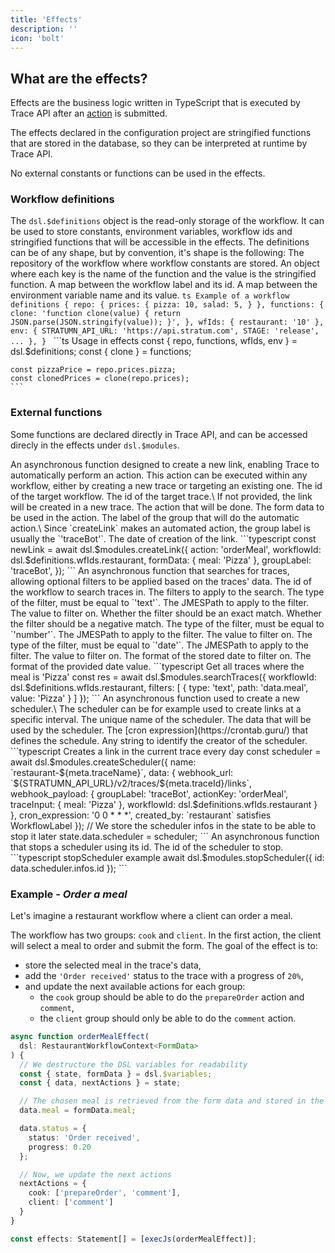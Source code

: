 ```yaml
---
title: 'Effects'
description: ''
icon: 'bolt'
---
```


## What are the effects?

Effects are the business logic written in TypeScript that is executed by Trace API 
after an [action](/configuration/action) is submitted.

The effects declared in the configuration project are stringified functions that are stored in the database,
so they can be interpreted at runtime by Trace API.

<Info>
  No external constants or functions can be used in the effects.
</Info>

### Workflow definitions

The `dsl.$definitions` object is the read-only storage of the workflow. It can be used to store constants, environment variables, workflow ids and stringified functions that will be accessible in the effects.
The definitions can be of any shape, but by convention, it's shape is the following:
<Tabs>
  <Tab title="Documentation">
    <ParamField path="repo" type="object">
      The repository of the workflow where workflow constants are stored.
    </ParamField>
    <ParamField path="functions" type="object">
      An object where each key is the name of the function and the value is the stringified function.
    </ParamField>
    <ParamField path="wfIds" type="object" >
      A map between the workflow label and its id.
    </ParamField>
    <ParamField path="env" type="object" >
      A map between the environment variable name and its value.
    </ParamField>
  </Tab>
  <Tab title="Example">
    ```ts Example of a workflow definitions
    {
      repo: {
        prices: {
          pizza: 10,
          salad: 5,
        }
      },
      functions: {
        clone: 'function clone(value) { return JSON.parse(JSON.stringify(value)); }',
      },
      wfIds: {
        restaurant: '10'
      },
      env: {
        STRATUMN_API_URL: 'https://api.stratum.com',
        STAGE: 'release',
        ...
      },
    }
    ```
  </Tab>
   <Tab title="Usage">
    ```ts Usage in effects
    const { repo, functions, wfIds, env } = dsl.$definitions;
    const { clone } = functions;
    
    const pizzaPrice = repo.prices.pizza;
    const clonedPrices = clone(repo.prices);
    ```
  </Tab>
</Tabs>


### External functions

Some functions are declared directly in Trace API, and can be accessed direcly in the effects under `dsl.$modules`.

<AccordionGroup>
  <Accordion title="createLink" icon="link">
    An asynchronous function designed to create a new link, 
    enabling Trace to automatically perform an action. 
    This action can be executed within any workflow, 
    either by creating a new trace or targeting an existing one.
    <Tabs>
      <Tab title="Body">
        <ParamField path="workflowId" type="string" required>
          The id of the target workflow.
        </ParamField>
        <ParamField path="traceId" type="string">
          The id of the target trace.\
          If not provided, the link will be created in a new trace.
        </ParamField>
        <ParamField path="action" type="string" required>
          The action that will be done.
        </ParamField>
        <ParamField path="formData" type="object" required>
          The form data to be used in the action.
        </ParamField>
        <ParamField path="groupLabel" type="string" required>
          The label of the group that will do the automatic action.\ 
          Since `createLink` makes an automated action, the group label is usually the `'traceBot'`.
        </ParamField>
        <ParamField path="createdAt" type="string" required>
          The date of creation of the link.
        </ParamField>
      </Tab>
      <Tab title="Example">
        ```typescript 
        const newLink = await dsl.$modules.createLink({
          action: 'orderMeal',
          workflowId: dsl.$definitions.wfIds.restaurant,
          formData: {
            meal: 'Pizza'
          },
          groupLabel: 'traceBot',
        });
        ```
      </Tab>
    </Tabs>
  </Accordion>

  <Accordion title="searchTraces" icon="magnifying-glass">
    An asynchronous function that searches for traces, allowing optional filters to be applied based on the traces' data.
    <Tabs>
      <Tab title="Body">
        <ParamField path="workflowId" type="string" required>
          The id of the workflow to search traces in.
        </ParamField>
        <ParamField path="filters" type="JSONDeepFilterValue[]">
          The filters to apply to the search. 
          <Expandable title="JSONDeepFilterValue type" defaultOpen={false}>
            <Tabs> 
              <Tab title="TextFilterValue">
                <ParamField path="type" type="literal" required>
                  The type of the filter, must be equal to `'text'`.
                </ParamField>
                <ParamField path="path" type="JMESPath" required>
                  The JMESPath to apply to the filter.
                </ParamField>
                <ParamField path="value" type="string" required>
                  The value to filter on.
                </ParamField>
                <ParamField path="exact" type="boolean">
                  Whether the filter should be an exact match.
                </ParamField>
                <ParamField path="not" type="boolean">
                  Whether the filter should be a negative match.
                </ParamField>
              </Tab>
              <Tab title="NumberFilterValue">
                <ParamField path="type" type="literal" required>
                  The type of the filter, must be equal to `'number'`.
                </ParamField>
                <ParamField path="path" type="JMESPath" required>
                  The JMESPath to apply to the filter.
                </ParamField>
                <ParamField path="value" type="string" required>
                  The value to filter on.
                </ParamField>
              </Tab>
              <Tab title="DateFilterValue">
                <ParamField path="type" type="literal" required>
                  The type of the filter, must be equal to `'date'`.
                </ParamField>
                <ParamField path="path" type="JMESPath" required>
                  The JMESPath to apply to the filter.
                </ParamField>
                <ParamField path="value" type="string" required>
                  The value to filter on.
                </ParamField>
                <ParamField path="format" type="string">
                  The format of the stored date to filter on.
                </ParamField>
                <ParamField path="inputFormat" type="string">
                  The format of the provided date value.
                </ParamField>
              </Tab>
            </Tabs>
          </Expandable>
        </ParamField>
      </Tab>  
      <Tab title="Example">
        ```typescript Get all traces where the meal is 'Pizza'
       const res = await dsl.$modules.searchTraces({
          workflowId: dsl.$definitions.wfIds.restaurant,
          filters: [
            {
              type: 'text',
              path: 'data.meal',
              value: 'Pizza'
            }
          ]
        });
        ```
      </Tab>
    </Tabs>
  </Accordion>

  <Accordion title="createScheduler" icon="timer">
    An asynchronous function used to create a new scheduler.\
    The scheduler can be for example used to create links at a specific interval.
    <Tabs>
      <Tab title="Body">
        <ParamField path="name" type="string" required>
          The unique name of the scheduler.
        </ParamField>
        <ParamField path="data" type="object">
          The data that will be used by the scheduler.
        </ParamField>
        <ParamField path="cron_expression" type="string" required>
          The [cron expression](https://crontab.guru/) that defines the schedule.
        </ParamField>
        <ParamField path="created_by" type="string" required>
          Any string to identify the creator of the scheduler.
        </ParamField>
      </Tab>
      <Tab title="Example">
        ```typescript Creates a link in the current trace every day
        const scheduler = await dsl.$modules.createScheduler({
          name: `restaurant-${meta.traceName}`,
          data: {
            webhook_url: `${STRATUMN_API_URL}/v2/traces/${meta.traceId}/links`,
            webhook_payload: {
              groupLabel: 'traceBot',
              actionKey: 'orderMeal',
              traceInput: {
                meal: 'Pizza'
              },
              workflowId: dsl.$definitions.wfIds.restaurant
            }
          },
          cron_expression: '0 0 * * *',
          created_by: `restaurant` satisfies WorkflowLabel
        });
        // We store the scheduler infos in the state to be able to stop it later
        state.data.scheduler = scheduler;
        ```
      </Tab>
    </Tabs>
  </Accordion>
  <Accordion title="stopScheduler" icon="stop">
    An asynchronous function that stops a scheduler using its id.
    <Tabs>
      <Tab title="Body">
        <ParamField path="id" type="string" required>
          The id of the scheduler to stop.
        </ParamField>
      </Tab>
      <Tab title="Example">
        ```typescript stopScheduler example
        await dsl.$modules.stopScheduler({
          id: data.scheduler.infos.id
        });
        ```
      </Tab>
    </Tabs>
  </Accordion>
</AccordionGroup>

### Example - _Order a meal_

Let's imagine a restaurant workflow where a client can order a meal.

The workflow has two groups: `cook` and `client`. 
In the first action, the client will select a meal to order and submit the form.
The goal of the effect is to:
- store the selected meal in the trace's data, 
- add the `'Order received'` status to the trace with a progress of `20%`,
- and update the next available actions for each group:
  - the `cook` group should be able to do the `prepareOrder` action and `comment`,
  - the `client` group should only be able to do the `comment` action.

```ts orderMealEffect
async function orderMealEffect(
  dsl: RestaurantWorkflowContext<FormData>
) {
  // We destructure the DSL variables for readability
  const { state, formData } = dsl.$variables;
  const { data, nextActions } = state;

  // The chosen meal is retrieved from the form data and stored in the data
  data.meal = formData.meal;

  data.status = {
    status: 'Order received',
    progress: 0.20
  };

  // Now, we update the next actions
  nextActions = {
    cook: ['prepareOrder', 'comment'],
    client: ['comment']
  }
}

const effects: Statement[] = [execJs(orderMealEffect)];
```


